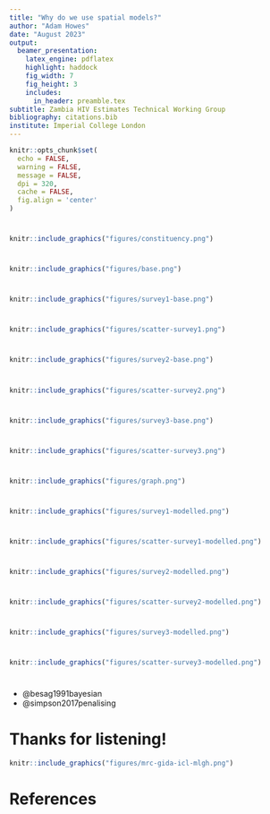 ```yaml
---
title: "Why do we use spatial models?"
author: "Adam Howes"
date: "August 2023"
output:
  beamer_presentation:
    latex_engine: pdflatex
    highlight: haddock
    fig_width: 7
    fig_height: 3
    includes:
      in_header: preamble.tex
subtitle: Zambia HIV Estimates Technical Working Group
bibliography: citations.bib
institute: Imperial College London
---
```


```r
knitr::opts_chunk$set(
  echo = FALSE,
  warning = FALSE,
  message = FALSE,
  dpi = 320,
  cache = FALSE,
  fig.align = 'center'
)
```

#

```r
knitr::include_graphics("figures/constituency.png")
```

#

```r
knitr::include_graphics("figures/base.png")
```

#

```r
knitr::include_graphics("figures/survey1-base.png")
```

#

```r
knitr::include_graphics("figures/scatter-survey1.png")
```

#

```r
knitr::include_graphics("figures/survey2-base.png")
```

#

```r
knitr::include_graphics("figures/scatter-survey2.png")
```

#

```r
knitr::include_graphics("figures/survey3-base.png")
```

#

```r
knitr::include_graphics("figures/scatter-survey3.png")
```

#

```r
knitr::include_graphics("figures/graph.png")
```

#

```r
knitr::include_graphics("figures/survey1-modelled.png")
```

#

```r
knitr::include_graphics("figures/scatter-survey1-modelled.png")
```

#

```r
knitr::include_graphics("figures/survey2-modelled.png")
```

#

```r
knitr::include_graphics("figures/scatter-survey2-modelled.png")
```

#

```r
knitr::include_graphics("figures/survey3-modelled.png")
```

#

```r
knitr::include_graphics("figures/scatter-survey3-modelled.png")
```

#

* @besag1991bayesian
* @simpson2017penalising

# Thanks for listening!

```r
knitr::include_graphics("figures/mrc-gida-icl-mlgh.png")
```

# References {.allowframebreaks}
